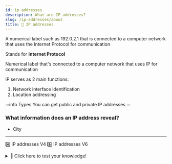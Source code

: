 ```yaml
---
id: ip addresses
description: What are IP addresses?
slug: /ip-addresses/about
title: 📍 IP addresses
---
```



A numerical label such as 192.0.2.1 that is connected to a computer network that uses the Internet Protocol for communication

Stands for **Internet Protocol**

Numerical label that's connected to a computer network that uses IP for communication 

IP serves as 2 main functions:
1. Network interface identification
2. Location addressing

:::info Types
You can get public and private IP addresses
:::

### What information does an IP address reveal?
- City

---
<ReferenceLink href="ip-addresses/v4">4️⃣ IP addresses V4</ReferenceLink>
<ReferenceLink href="ip-addresses/v6">6️⃣ IP addresses V6</ReferenceLink>

<details>
  <summary>🧠 Click here to test your knowledge! </summary>

<iframe src="https://quizlet.com/680575147/match/embed?i=3loczc&x=1jj1" height="500" width="100%"></iframe>

</details>